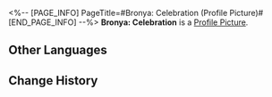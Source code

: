 <%-- [PAGE_INFO]
PageTitle=#Bronya: Celebration (Profile Picture)#
[END_PAGE_INFO] --%>
{{Item Infobox
|title       = Bronya: Celebration
|id          = 200111
|image       = Item Bronya- Celebration.png
|type        = Profile Picture
|invCategory = 
|rarity      = 5
|effect      = 
|description = Bronya participating in holiday festivities.
|source1     = Avatar reward obtained from unlocking [[Nameless Honor]]
}}
{{Description|''"Every time this city shines with boundless vitality and vigor, it's like a flower choosing to bloom regardless of the snow pressing down upon it."''}}
'''Bronya: Celebration''' is a [[Profile Picture]].

==Other Languages==
{{Other Languages
|en   = Bronya: Celebration
|zhs  = 布洛妮娅•庆典
|zht  = 布洛妮婭•慶典
|ja   = ブローニャ・祭典
|ko   = 브로냐•축제
|es   = Bronya: Celebración
|fr   = Bronya : Célébrations
|ru   = Броня: Фестиваль
|th   = Bronya - เฉลิมฉลอง
|vi   = Bronya - Lễ Hội
|de   = Bronya: Festival
|id   = Bronya - Perayaan
|pt   = Bronya: Celebração
}}

==Change History==
{{Change History|1.4}}